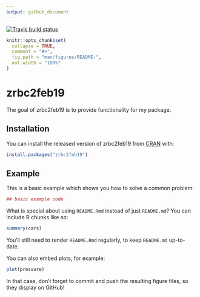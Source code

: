 ```yaml
---
output: github_document
---
```


[![Travis build status](https://travis-ci.org/nitinsverige/zrbc2feb19.svg?branch=master)](https://travis-ci.org/nitinsverige/zrbc2feb19)

<!-- README.md is generated from README.Rmd. Please edit that file -->

```r
knitr::opts_chunk$set(
  collapse = TRUE,
  comment = "#>",
  fig.path = "man/figures/README-",
  out.width = "100%"
)
```
# zrbc2feb19

The goal of zrbc2feb19 is to provide functionality for my package.

## Installation

You can install the released version of zrbc2feb19 from [CRAN](https://CRAN.R-project.org) with:

``` r
install.packages("zrbc2feb19")
```

## Example

This is a basic example which shows you how to solve a common problem:

```r
## basic example code
```

What is special about using `README.Rmd` instead of just `README.md`? You can include R chunks like so:

```r
summary(cars)
```

You'll still need to render `README.Rmd` regularly, to keep `README.md` up-to-date.

You can also embed plots, for example:

```r
plot(pressure)
```

In that case, don't forget to commit and push the resulting figure files, so they display on GitHub!
